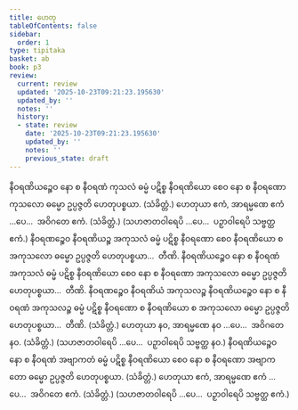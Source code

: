 ```yaml
---
title: ဟေတု
tableOfContents: false
sidebar:
  order: 1
type: tipitaka
basket: ab
book: p3
review:
  current: review
  updated: '2025-10-23T09:21:23.195630'
  updated_by: ''
  notes: ''
  history:
  - state: review
    date: '2025-10-23T09:21:23.195630'
    updated_by: ''
    notes: ''
    previous_state: draft
---
```



<ReviewStatus review={frontmatter.review} showDetails={true} />

<HypothesisAnnotation frontmatter={frontmatter} />

<DynamicBreadcrumb />

<Division number="23" book="p3" e="ch" v="39" p="388">

<Paragraph number="1935" book="p3">
နီဝရဏိယဉ္စေဝ နော စ နီဝရဏံ ကုသလံ ဓမ္မံ ပဋိစ္စ နီဝရဏိယော စေဝ နော စ နီဝရဏော ကုသလော ဓမ္မော ဥပ္ပဇ္ဇတိ ဟေတုပစ္စယာ. (သံခိတ္တံ.)
</Paragraph>

</Division>
<Division number="24" book="p3" e="ch" v="39" p="388">

<Paragraph number="1936" book="p3">
ဟေတုယာ ဧကံ, အာရမ္မဏေ ဧကံ …ပေ…  အဝိဂတေ ဧကံ. (သံခိတ္တံ.)
</Paragraph>

<Paragraph number="1937" book="p3">
(သဟဇာတဝါရေပိ …ပေ…  ပဉှာဝါရေပိ သဗ္ဗတ္ထ ဧကံ.)
</Paragraph>

</Division>
<Division number="25" book="p3" e="ch" v="39" p="388">

<Paragraph number="1938" book="p3">
နီဝရဏဉ္စေဝ နီဝရဏိယဉ္စ အကုသလံ ဓမ္မံ ပဋိစ္စ နီဝရဏော စေဝ နီဝရဏိယော စ အကုသလော ဓမ္မော ဥပ္ပဇ္ဇတိ ဟေတုပစ္စယာ…  တီဏိ.
</Paragraph>

<Paragraph number="1939" book="p3">
နီဝရဏိယဉ္စေဝ နော စ နီဝရဏံ အကုသလံ ဓမ္မံ ပဋိစ္စ နီဝရဏိယော စေဝ နော စ နီဝရဏော အကုသလော ဓမ္မော ဥပ္ပဇ္ဇတိ ဟေတုပစ္စယာ…  တီဏိ.
</Paragraph>

<Paragraph number="1940" book="p3">
နီဝရဏဉ္စေဝ နီဝရဏိယံ အကုသလဉ္စ နီဝရဏိယဉ္စေဝ နော စ နီဝရဏံ အကုသလဉ္စ ဓမ္မံ ပဋိစ္စ နီဝရဏော စ နီဝရဏိယော စ အကုသလော ဓမ္မော ဥပ္ပဇ္ဇတိ ဟေတုပစ္စယာ…  တီဏိ. (သံခိတ္တံ.)
</Paragraph>

</Division>
<Division number="26" book="p3" e="ch" v="39" p="388">

<Paragraph number="1941" book="p3">
ဟေတုယာ နဝ, အာရမ္မဏေ နဝ …ပေ…  အဝိဂတေ နဝ. (သံခိတ္တံ.)
</Paragraph>

<Paragraph number="1942" book="p3">
(သဟဇာတဝါရေပိ …ပေ…  ပဉှာဝါရေပိ သဗ္ဗတ္ထ နဝ.)
</Paragraph>

</Division>
<Division number="27" book="p3" e="ch" v="39" p="389">

<Paragraph number="1943" book="p3">
နီဝရဏိယဉ္စေဝ နော စ နီဝရဏံ အဗျာကတံ ဓမ္မံ ပဋိစ္စ နီဝရဏိယော စေဝ နော စ နီဝရဏော အဗျာကတော ဓမ္မော ဥပ္ပဇ္ဇတိ ဟေတုပစ္စယာ. (သံခိတ္တံ.)
</Paragraph>

</Division>
<Division number="28" book="p3" e="ch" v="39" p="389">

<Paragraph number="1944" book="p3">
ဟေတုယာ ဧကံ, အာရမ္မဏေ ဧကံ …ပေ…  အဝိဂတေ ဧကံ. (သံခိတ္တံ.)
</Paragraph>

<Paragraph number="1945" book="p3">
(သဟဇာတဝါရေပိ …ပေ…  ပဉှာဝါရေပိ သဗ္ဗတ္ထ ဧကံ.)
</Paragraph>
</Division>
